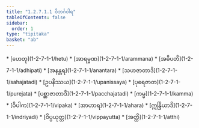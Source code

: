 ```yaml
---
title: "1.2.7.1.1 ဝိဘင်္ဂဝါရ"
tableOfContents: false
sidebar:
  order: 1
type: "tipitaka"
basket: "ab"
---
```



<DynamicBreadcrumb />



<TableOfContents>
* [ဟေတု](1-2-7-1-1/hetu)
* [အာရမ္မဏ](1-2-7-1-1/arammana)
* [အဓိပတိ](1-2-7-1-1/adhipati)
* [အနန္တရ](1-2-7-1-1/anantara)
* [သဟဇာတာဒိ](1-2-7-1-1/sahajatadi)
* [ဥပနိဿယ](1-2-7-1-1/upanissaya)
* [ပုရေဇာတ](1-2-7-1-1/purejata)
* [ပစ္ဆာဇာတာဒိ](1-2-7-1-1/pacchajatadi)
* [ကမ္မ](1-2-7-1-1/kamma)
* [ဝိပါက](1-2-7-1-1/vipaka)
* [အာဟာရ](1-2-7-1-1/ahara)
* [ဣန္ဒြိယာဒိ](1-2-7-1-1/indriyadi)
* [ဝိပ္ပယုတ္တ](1-2-7-1-1/vippayutta)
* [အတ္ထိ](1-2-7-1-1/atthi)
</TableOfContents>